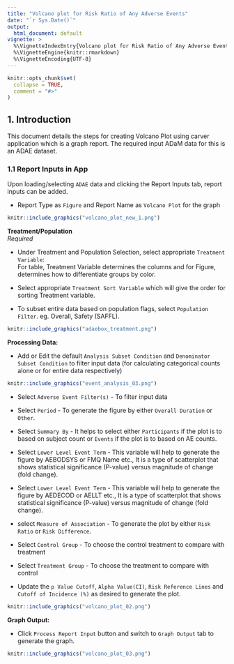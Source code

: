 ```yaml
---
title: "Volcano plot for Risk Ratio of Any Adverse Events"
date: "`r Sys.Date()`"
output:
  html_document: default
vignette: >
  %\VignetteIndexEntry{Volcano plot for Risk Ratio of Any Adverse Events}
  %\VignetteEngine{knitr::rmarkdown}
  %\VignetteEncoding{UTF-8}
---
```


```r
knitr::opts_chunk$set(
  collapse = TRUE,
  comment = "#>"
)
```

## 1. Introduction

This document details the steps for creating Volcano Plot using carver application which is a graph report. The required input ADaM data for this is an ADAE dataset.

### 1.1 Report Inputs in App

Upon loading/selecting `ADAE` data and clicking the Report Inputs tab, report inputs can be added.

  - Report Type as `Figure` and Report Name as `Volcano Plot` for the graph  
  
```r
knitr::include_graphics("volcano_plot_new_1.png")
```

**Treatment/Population**  
*Required*  

  - Under Treatment and Population Selection, select appropriate `Treatment Variable`:   
    For table, Treatment Variable determines the columns and for Figure, determines how to         differentiate groups by color.
    
  - Select appropriate `Treatment Sort Variable` which will give the order for sorting             Treatment variable.
  
  - To subset entire data based on population flags, select `Population Filter`. eg. Overall,      Safety (SAFFL).

```r
knitr::include_graphics("adaebox_treatment.png")
```


**Processing Data:**  

  - Add or Edit the default `Analysis Subset Condition` and `Denominator Subset Condition` to      filter input data (for calculating categorical counts alone or for entire data                 respectively)
  
```r
knitr::include_graphics("event_analysis_03.png")
```

  - Select `Adverse Event Filter(s)` - To filter input data

  - Select `Period` - To generate the figure by either `Overall Duration` or `Other`.
  
  - Select `Summary By` - It helps to select either `Participants` if the plot is to based on subject count or `Events` if the plot is to based on AE counts.
  
  - Select `Lower Level Event Term` - This variable will help to generate the figure by           AEBODSYS or FMQ Name etc., It is a type of scatterplot that shows statistical significance (P-value) versus magnitude of change (fold change).
  
  - Select `Lower Level Event Term` - This variable will help to generate the figure by           AEDECOD or AELLT etc., It is a type of scatterplot that shows statistical significance (P-value) versus magnitude of change (fold change). 
  
  - select `Measure of Association` - To generate the plot by either `Risk Ratio` or `Risk Difference`.
  
  - Select `Control Group` - To choose the control treatment to compare with treatment 
  
  - Select `Treatment Group` - To choose the treatment to compare with control
 
  - Update the `p Value Cutoff`, `Alpha Value(CI)`, `Risk Reference Lines` and `Cutoff of Incidence (%)` as desired to generate the plot. 
 
 
```r
knitr::include_graphics("volcano_plot_02.png")
```

**Graph Output:**

- Click `Process Report Input` button and switch to `Graph Output` tab to generate the graph.

  
```r
knitr::include_graphics("volcano_plot_03.png")
```
